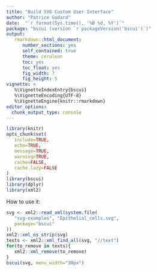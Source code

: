 ```yaml
---
title: "Build SVG Custom User Interface"
author: "Patrice Godard"
date:  "`r format(Sys.time(), '%B %d, %Y')`"
package: "bscui (version `r packageVersion('bscui')`)"
output:
   rmarkdown::html_document:
      number_sections: yes
      self_contained: true
      theme: cerulean
      toc: yes
      toc_float: yes
      fig_width: 7
      fig_height: 5
vignette: >
   %\VignetteIndexEntry{bscui}
   %\VignetteEncoding{UTF-8}
   %\VignetteEngine{knitr::rmarkdown}
editor_options: 
  chunk_output_type: console
---
```


```r
library(knitr)
opts_chunk$set(
   include=TRUE,
   echo=TRUE,
   message=TRUE,
   warning=TRUE,
   cache=FALSE,
   cache.lazy=FALSE
)
library(bscui)
library(dplyr)
library(xml2)
```


How to use it: 

```r
svg <- xml2::read_xml(system.file(
   "svg-examples", "Epithelial_cells.svg",
   package="bscui"
))
xml2::xml_ns_strip(svg)
texts <- xml2::xml_find_all(svg, "//text")
for(to_remove in texts){
   xml2::xml_remove(to_remove)
}
bscui(svg, menu_width="30px")
```
